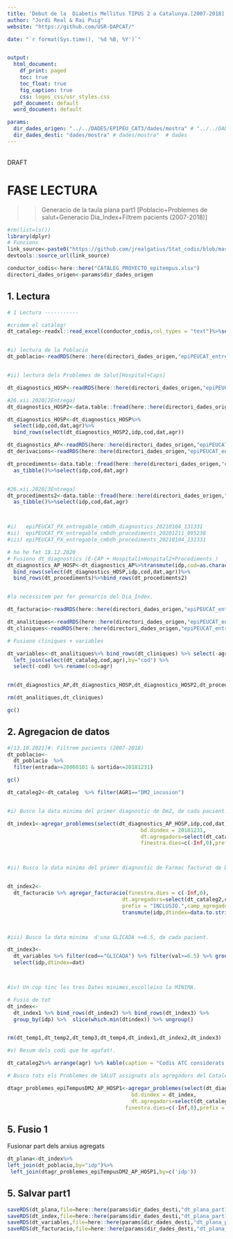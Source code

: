 ```yaml
---
title: 'Debut de la  Diabetis Mellitus TIPUS 2 a Catalunya.[2007-2018] '
author: "Jordi Real & Rai Puig"
website: "https://github.com/USR-DAPCAT/"

date: "`r format(Sys.time(), '%d %B, %Y')`"


output:
  html_document:
    df_print: paged
    toc: true
    toc_float: true
    fig_caption: true
    css: logos_css/usr_styles.css
  pdf_document: default
  word_document: default

params:
  dir_dades_origen: "../../DADES/EPIPEU_CAT3/dades/mostra" # "../../DADES/EPIPEU_CAT3/dades/mostra"
  dir_dades_desti: "dades/mostra" # dades/mostra"  # dades 
---
```



&nbsp;
<script>
   $(document).ready(function() {
     $head = $('#header');
     $head.prepend('<img src=\"https://www.idiapjgol.org/images/logo.png\" style=\"float: right ;width: 130px;\"/>')
     $head.prepend('<img src=\"https://avatars2.githubusercontent.com/u/57066591?s=200&v=4\" style=\"margin-left:25% ;width: 80px;\"/>')
     $head.prepend('<img src=\"logoDAP_Cat.png\" style=\"float: left:1;width: 185px;\"/>')
   });
</script>



<div class="watermark">DRAFT</div>




# FASE LECTURA

>> Generacio de la taula plana part1 [Poblacio+Problemes de salut+Generacio Dia_Index+Filtrem pacients (2007-2018)]

```r
#rm(list=ls())
library(dplyr)
# Funcions 
link_source<-paste0("https://github.com/jrealgatius/Stat_codis/blob/master/funcions_propies.R","?raw=T")
devtools::source_url(link_source)

conductor_codis<-here::here("CATALEG_PROYECTO_epitempus.xlsx")
directori_dades_origen<-params$dir_dades_origen

```
## 1. Lectura 
```r
# 1 Lectura -----------

#cridem el catàleg!
dt_cataleg<-readxl::read_excel(conductor_codis,col_types = "text")%>%select(cod,agr,AGR1)


#i) lectura de la Poblacio
dt_poblacio<-readRDS(here::here(directori_dades_origen,"epiPEUCAT_entregable_poblacio_20200206_104913.rds")) %>% as_tibble()


#ii) lectura dels Problemes de Salut[Hospital+Caps]

dt_diagnostics_HOSP<-readRDS(here::here(directori_dades_origen,"epiPEUCAT_entregable_cmbdh_diagnostics_20200206_104913.rds")) %>% as_tibble()

#26.xii.2020[2Entrega]
dt_diagnostics_HOSP2<-data.table::fread(here::here(directori_dades_origen,"epiPEUCAT_PX_entregable_cmbdh_diagnostics_20210104_131331.txt"))%>%as_tibble()%>%select(-cingres)%>%select(idp,cod,dat,dx_pos,dalta,calta,id_ingres,origen,codificacio,agr)

dt_diagnostics_HOSP<-dt_diagnostics_HOSP%>%
  select(idp,cod,dat,agr)%>%
  bind_rows(select(dt_diagnostics_HOSP2,idp,cod,dat,agr))

dt_diagnostics_AP<-readRDS(here::here(directori_dades_origen,"epiPEUCAT_entregable_diagnostics_20200206_104913.rds")) %>% as_tibble()
dt_derivacions<-readRDS(here::here(directori_dades_origen,"epiPEUCAT_entregable_derivacions_20200206_104913.rds")) %>% as_tibble()

dt_procediments<-data.table::fread(here::here(directori_dades_origen,"epiPEUCAT_PX_entregable_cmbdh_procediments_20201211_095238.txt"))%>%
  as_tibble()%>%select(idp,cod,dat,agr)


#26.xii.2020[3Entrega]
dt_procediments2<-data.table::fread(here::here(directori_dades_origen,"epiPEUCAT_PX_entregable_cmbdh_procediments_20210104_131331.txt"))%>%
  as_tibble()%>%select(idp,cod,dat,agr)



#i)   epiPEUCAT_PX_entregable_cmbdh_diagnostics_20210104_131331
#ii)  epiPEUCAT_PX_entregable_cmbdh_procediments_20201211_095238
#iii) epiPEUCAT_PX_entregable_cmbdh_procediments_20210104_131331

# ho he fet 18.12.2020
# Fusiono dt_diagnostics (E-CAP + Hospital1+Hospital2+Procediments )
dt_diagnostics_AP_HOSP<-dt_diagnostics_AP%>%transmute(idp,cod=as.character(cod),dat,agr)%>%
  bind_rows(select(dt_diagnostics_HOSP,idp,cod,dat,agr))%>%
  bind_rows(dt_procediments)%>%bind_rows(dt_procediments2)


#la necessitem per fer genearcio del Dia_Index.

dt_facturacio<-readRDS(here::here(directori_dades_origen,"epiPEUCAT_entregable_farmacs_facturats_20200206_104913.rds")) %>% as_tibble()

dt_analitiques<-readRDS(here::here(directori_dades_origen,"epiPEUCAT_entregable_variables_analitiques_20200206_104913.rds")) %>% as_tibble()
dt_cliniques<-readRDS(here::here(directori_dades_origen,"epiPEUCAT_entregable_variables_cliniques_20200206_104913.rds")) %>% as_tibble()

# Fusiono cliniques + variables

dt_variables<-dt_analitiques%>% bind_rows(dt_cliniques) %>% select(-agr) %>% 
  left_join(select(dt_cataleg,cod,agr),by="cod") %>% 
  select(-cod) %>% rename(cod=agr)



```

```r

rm(dt_diagnostics_AP,dt_diagnostics_HOSP,dt_diagnostics_HOSP2,dt_procediments,dt_procediments2)

rm(dt_analitiques,dt_cliniques)

gc()


```
## 2. Agregacion de datos
```r

#[13.10.2021]#: Filtrem pacients (2007-2018)
dt_poblacio<-
  dt_poblacio  %>%
  filter(entrada>=20060101 & sortida<=20181231)  

gc()

```



```r



dt_cataleg2<-dt_cataleg  %>% filter(AGR1=="DM2_incusion")


#i) Busco la data minima del primer diagnostic de Dm2, de cada pacient.

dt_index1<-agregar_problemes(select(dt_diagnostics_AP_HOSP,idp,cod,dat),
                                           bd.dindex = 20181231,
                                           dt.agregadors=select(dt_cataleg2,cod,agr=AGR1),
                                           finestra.dies=c(-Inf,0),prefix = "INCLUSIO.",cataleg_mana=T) %>%  select(idp,dtindex=INCLUSIO.DM2_incusion) 



#ii) Busco la data minima del primer diagnostic de Farmac facturat de Dm2, de cada pacient.


dt_index2<- 
  dt_facturacio %>% agregar_facturacio(finestra.dies = c(-Inf,0),
                                     dt.agregadors=select(dt_cataleg2,cod,agr=AGR1),
                                     prefix = "INCLUSIO.",camp_agregador="agr",agregar_data=T)%>%  
                                     transmute(idp,dtindex=data.to.string(INCLUSIO.DM2_incusion) %>% as.numeric())



#iii) Busco la data minima  d'una GLICADA >=6.5, de cada pacient.

dt_index3<- 
  dt_variables %>% filter(cod=="GLICADA") %>% filter(val>=6.5) %>% group_by(idp) %>% slice(which.min(dat)) %>% ungroup() %>% 
  select(idp,dtindex=dat)



#iv) Un cop tinc les tres Dates minimes,escolleixo la MÍNIMA.

# Fusió de tot 
dt_index<-
  dt_index1 %>% bind_rows(dt_index2) %>% bind_rows(dt_index3) %>% 
  group_by(idp) %>%  slice(which.min(dtindex)) %>% ungroup() 


rm(dt_temp1,dt_temp2,dt_temp3,dt_temp4,dt_index1,dt_index2,dt_index3)

#v) Resum dels codi que he agafat!.

dt_cataleg2%>% arrange(agr) %>% kable(caption = "Codis ATC considerats per identificar debut/diagnostic de la diabetis tipo 2") %>% kableExtra::kable_classic_2()

```

```r
# Busco tots els Problemes de SALUT assignats als agregadors del Cataleg, anteriors al dia Index.

dtagr_problemes_epiTempusDM2_AP_HOSP1<-agregar_problemes(select(dt_diagnostics_AP_HOSP,idp,cod,dat),
                                        bd.dindex = dt_index,
                                        dt.agregadors=select(dt_cataleg,cod,agr=AGR1),
                                      finestra.dies=c(-Inf,0),prefix = "DG.",cataleg_mana=T)%>%select(-dtindex)

```
## 5. Fusio 1
Fusionar part dels arxius agregats 
 
```r
dt_plana<-dt_index%>%
left_join(dt_poblacio,by="idp")%>%
 left_join(dtagr_problemes_epiTempusDM2_AP_HOSP1,by=c('idp'))
```

## 5. Salvar part1 
```r
saveRDS(dt_plana,file=here::here(params$dir_dades_desti,"dt_plana_part1a.rds"))
saveRDS(dt_index,file=here::here(params$dir_dades_desti,"dt_plana_part1b.rds"))
saveRDS(dt_variables,file=here::here(params$dir_dades_desti,"dt_plana_part1c.rds"))
saveRDS(dt_facturacio,file=here::here(params$dir_dades_desti,"dt_plana_part1d.rds"))



```

